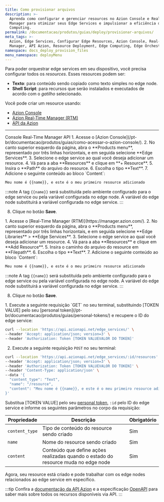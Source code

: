 ```yaml
---
title: Como provisionar arquivos
description: >-
  Aprenda como configurar e gerenciar resources no Azion Console e Real-Time
  Manager para otimizar seus Edge Services e impulsionar a eficiência da Edge
  Computing.
permalink: /documentacao/produtos/guias/deploy/provisionar-arquivos/
meta_tags: >-
  Azion, Edge Services, Configurar Edge Resources, Azion Console, Real-Time
  Manager, API Azion, Resource Deployment, Edge Computing, Edge Orchestrator
namespace: docs_deploy_provision_files
menu_namespace: deployMenu
---
```




Para poder orquestrar edge services em seu dispositivo, você precisa configurar todos os *resources*. Esses resources podem ser:

- **Texto**: para conteúdo sendo copiado como texto simples no edge node.
- **Shell Script**: para recursos que serão instalados e executados de acordo com o *gatilho* selecionado.

Você pode criar um resource usando:

- [Azion Console](/pt-br/documentacao/produtos/guias/como-acessar-o-azion-console/)
- [Azion Real-Time Manager (RTM)](https://manager.azion.com/)
- [API da Azion](https://api.azion.com/)

---

<Tabs client:visible>
    <Fragment slot="tab.console">Console</Fragment>
    <Fragment slot="tab.rtm">Real-Time Manager</Fragment>
    <Fragment slot="tab.api">API</Fragment>

<Fragment slot="panel.console">
1. Acesse o [Azion Console](/pt-br/documentacao/produtos/guias/como-acessar-o-azion-console/).
2. No canto superior esquerdo da página, abra o **Products menu**, representado por três linhas horizontais, e em seguida selecione **Edge Services**.
3. Selecione o edge service ao qual você deseja adicionar um resource.
4. Vá para a aba **Resources** e clique em **+ Resource**.
5. Insira o **Path** do arquivo do resource.
6. Escolha o tipo **Text**.
7. Adicione o seguinte conteúdo ao bloco `Content`:

```bash 
Meu nome é {{name}}, e este é o meu primeiro resource adicionado
```

:::note 
A tag `{{name}}` será substituída pelo ambiente configurado para o edge service ou pela variável configurada no edge node. A variável do edge node substituirá a variável configurada no edge service.
:::

8. Clique no botão **Save**.
</Fragment>

<Fragment slot="panel.rtm">
1. Acesse o [Real-Time Manager (RTM)](https://manager.azion.com/).
2. No canto superior esquerdo da página, abra o **Products menu**, representado por três linhas horizontais, e em seguida selecione **Edge Libraries** > **Edge Services**.
3. Selecione o edge service ao qual você deseja adicionar um resource.
4. Vá para a aba **Resources** e clique em **Add Resource**.
5. Insira o caminho do arquivo do resource em **Filepath**.
6. Escolha o tipo **Text**.
7. Adicione o seguinte conteúdo ao bloco `Content`:

```bash 
Meu nome é {{name}}, e este é o meu primeiro resource adicionado
```

:::note 
A tag `{{name}}` será substituída pelo ambiente configurado para o edge service ou pela variável configurada no edge node. A variável do edge node substituirá a variável configurada no edge service.
:::

8. Clique no botão **Save**.
</Fragment>

<Fragment slot="panel.api">
1. Execute a seguinte requisição `GET` no seu terminal, substituindo [TOKEN VALUE] pelo seu [personal token](/pt-br/documentacao/produtos/guias/personal-tokens/) e recupere o ID do edge service:

```bash 
curl --location 'https://api.azionapi.net/edge_services/' \
--header 'Accept: application/json; version=3' \
--header 'Authorization: Token [TOKEN VALUEVALOR DO TOKEN]'
```

2. Execute a seguinte requisição `POST` no seu terminal:

```bash 
curl --location 'https://api.azionapi.net/edge_services/:id/resources' \
--header 'Accept: application/json; version=3' \
--header 'Authorization: Token [TOKEN VALUEVALOR DO TOKEN]' \
--header 'Content-Type: application/json' \
--data '{
  "content_type": "Text",
  "name": "/resource",
  "content": "Meu nome é {{name}}, e este é o meu primeiro resource adicionado"
}'
```

Substitua [TOKEN VALUE] pelo seu [personal token](/pt-br/documentacao/produtos/guias/personal-tokens/), `:id` pelo ID do edge service e informe os seguintes parâmetros no corpo da requisição:

| Propriedade | Descrição | Obrigatório |
| - | - | - |
| `content_type` | Tipo de conteúdo do resource sendo criado | Sim |
| `name` | Nome do resource sendo criado | Sim |
| `content` | Conteúdo que define ações realizadas quando o estado do resource muda no edge node | Sim |

Agora, seu resource está criado e pode trabalhar com os edge nodes relacionados ao edge service em específico.

:::tip
Confira a [documentação da API Azion]() e a especificação [OpenAPI]() para saber mais sobre todos os recursos disponíveis via API.
:::
</Fragment>

</Tabs>


<LinkButton link="/pt-br/documentacao/produtos/guias/deploy/trabalhar-com-variaveis/" label="ir para o guia de trabalho com variáveis" severity="secondary" target="_blank" />
